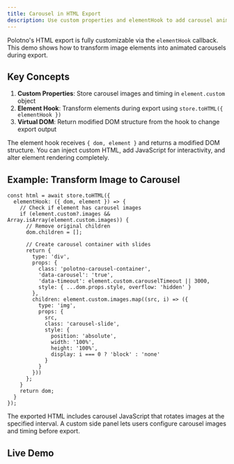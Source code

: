 ```yaml
---
title: Carousel in HTML Export
description: Use custom properties and elementHook to add carousel animations to HTML exports
---
```


Polotno's HTML export is fully customizable via the `elementHook` callback. This demo shows how to transform image elements into animated carousels during export.

## Key Concepts

1. **Custom Properties**: Store carousel images and timing in `element.custom` object
2. **Element Hook**: Transform elements during export using `store.toHTML({ elementHook })`
3. **Virtual DOM**: Return modified DOM structure from the hook to change export output

The element hook receives `{ dom, element }` and returns a modified DOM structure. You can inject custom HTML, add JavaScript for interactivity, and alter element rendering completely.

## Example: Transform Image to Carousel

```tsx
const html = await store.toHTML({
  elementHook: ({ dom, element }) => {
    // Check if element has carousel images
    if (element.custom?.images && Array.isArray(element.custom.images)) {
      // Remove original children
      dom.children = [];
      
      // Create carousel container with slides
      return {
        type: 'div',
        props: {
          class: 'polotno-carousel-container',
          'data-carousel': 'true',
          'data-timeout': element.custom.carouselTimeout || 3000,
          style: { ...dom.props.style, overflow: 'hidden' }
        },
        children: element.custom.images.map((src, i) => ({
          type: 'img',
          props: {
            src,
            class: 'carousel-slide',
            style: {
              position: 'absolute',
              width: '100%',
              height: '100%',
              display: i === 0 ? 'block' : 'none'
            }
          }
        }))
      };
    }
    return dom;
  }
});
```

The exported HTML includes carousel JavaScript that rotates images at the specified interval. A custom side panel lets users configure carousel images and timing before export.

## Live Demo

<Sandbox github="polotno-project/polotno-docs/tree/main/examples/polotno-carousel-in-html" />

